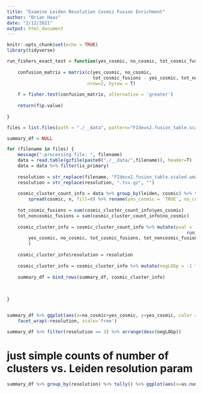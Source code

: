 ```yaml
---
title: "Examine Leiden Resolution Cosmic Fusion Enrichment"
author: "Brian Haas"
date: "2/12/2021"
output: html_document
---
```


```r
knitr::opts_chunk$set(echo = TRUE)
library(tidyverse)
```



```r
run_fishers_exact_test = function(yes_cosmic, no_cosmic, tot_cosmic_fusions, tot_noncosmic_fusions) {
    
    confusion_matrix = matrix(c(yes_cosmic, no_cosmic,
                                tot_cosmic_fusions - yes_cosmic, tot_noncosmic_fusions - no_cosmic),
                              nrow=2, byrow = T)    
    
    f = fisher.test(confusion_matrix, alternative = 'greater')
    
    return(f$p.value)
    
}
```




```r

files = list.files(path = "./__data", pattern="FIdevx2.fusion_table.scaled.umap.leiden.res.*tsv.gz")

summary_df = NULL

for (filename in files) {
    message("-processing file: ", filename)
    data = read.table(gzfile(paste0("./__data/",filename)), header=T)
    data = data %>% filter(is_primary)
    
    resolution = str_replace(filename, "FIdevx2.fusion_table.scaled.umap.leiden.res", "")
    resolution = str_replace(resolution, ".tsv.gz", "")
    
    cosmic_cluster_count_info = data %>% group_by(leiden, cosmic) %>% tally() %>% 
        spread(cosmic, n, fill=0) %>% rename(yes_cosmic = `TRUE`, no_cosmic = `FALSE`)
 
    tot_cosmic_fusions = sum(cosmic_cluster_count_info$yes_cosmic)
    tot_noncosmic_fusions = sum(cosmic_cluster_count_info$no_cosmic)
    
    cosmic_cluster_info = cosmic_cluster_count_info %>% mutate(pval = 
                                                                   run_fishers_exact_test(
        yes_cosmic, no_cosmic, tot_cosmic_fusions, tot_noncosmic_fusions)
        )
    
    cosmic_cluster_info$resolution = resolution
    
    cosmic_cluster_info = cosmic_cluster_info %>% mutate(negLOGp = -1 * log10(pval))
    
    summary_df = bind_rows(summary_df, cosmic_cluster_info)
    
    
       
}



```




```r


summary_df %>% ggplot(aes(x=no_cosmic+yes_cosmic, y=yes_cosmic, color = negLOGp)) + geom_point() +
    facet_wrap(~resolution, scale='free')


```


```r
summary_df %>% filter(resolution == 3) %>% arrange(desc(negLOGp))


```


# just simple counts of number of clusters vs. Leiden resolution param
```r

summary_df %>% group_by(resolution) %>% tally() %>% ggplot(aes(x=as.numeric(resolution), y=n)) + geom_point() + ylab("# clusters") + xlab("resolution parameter")

```




